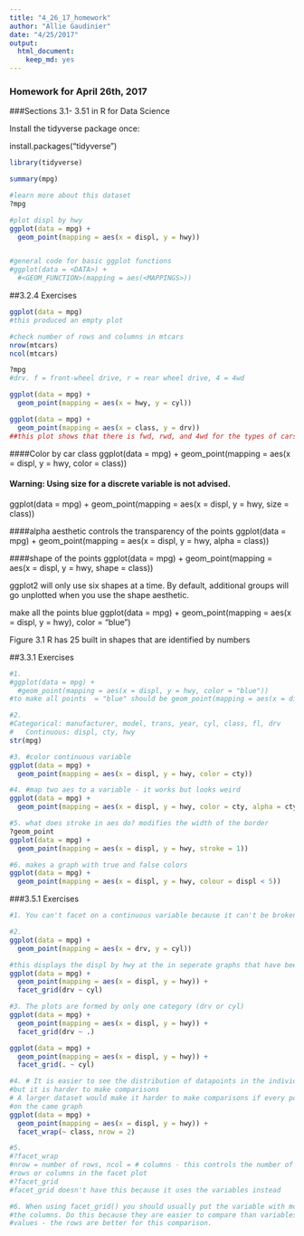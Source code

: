 ```yaml
---
title: "4_26_17_homework"
author: "Allie Gaudinier"
date: "4/25/2017"
output: 
  html_document: 
    keep_md: yes
---
```

### Homework for April 26th, 2017
###Sections 3.1- 3.51 in R for Data Science

Install the tidyverse package once:

install.packages("tidyverse")

```r
library(tidyverse)

summary(mpg)

#learn more about this dataset
?mpg

#plot displ by hwy
ggplot(data = mpg) +
  geom_point(mapping = aes(x = displ, y = hwy))


#general code for basic ggplot functions
#ggplot(data = <DATA>) + 
  #<GEOM_FUNCTION>(mapping = aes(<MAPPINGS>))
```

##3.2.4 Exercises
```r
ggplot(data = mpg)
#this produced an empty plot

#check number of rows and columns in mtcars
nrow(mtcars)
ncol(mtcars)

?mpg
#drv. f = front-wheel drive, r = rear wheel drive, 4 = 4wd

ggplot(data = mpg) +
  geom_point(mapping = aes(x = hwy, y = cyl))

ggplot(data = mpg) +
  geom_point(mapping = aes(x = class, y = drv))
##this plot shows that there is fwd, rwd, and 4wd for the types of cars
```



####Color by car class
ggplot(data = mpg) + 
  geom_point(mapping = aes(x = displ, y = hwy, color = class))

#### Warning: Using size for a discrete variable is not advised.
ggplot(data = mpg) + 
  geom_point(mapping = aes(x = displ, y = hwy, size = class))

####alpha aesthetic controls the transparency of the points
ggplot(data = mpg) + 
  geom_point(mapping = aes(x = displ, y = hwy, alpha = class))

####shape of the points
ggplot(data = mpg) + 
  geom_point(mapping = aes(x = displ, y = hwy, shape = class))

ggplot2 will only use six shapes at a time. By default, additional groups will go unplotted when you use the shape aesthetic.

make all the points blue
ggplot(data = mpg) + 
  geom_point(mapping = aes(x = displ, y = hwy), color = "blue")

Figure 3.1 R has 25 built in shapes that are identified by numbers

##3.3.1 Exercises

```r
#1. 
#ggplot(data = mpg) + 
  #geom_point(mapping = aes(x = displ, y = hwy, color = "blue"))
#to make all points  = "blue" should be geom_point(mapping = aes(x = displ, y = hwy), color = "blue")

#2.
#Categorical: manufacturer, model, trans, year, cyl, class, fl, drv
#   Continuous: displ, cty, hwy
str(mpg)

#3. #color continuous variable
ggplot(data = mpg) + 
  geom_point(mapping = aes(x = displ, y = hwy, color = cty))

#4. #map two aes to a variable - it works but looks weird
ggplot(data = mpg) + 
  geom_point(mapping = aes(x = displ, y = hwy, color = cty, alpha = cty))

#5. what does stroke in aes do? modifies the width of the border
?geom_point
ggplot(data = mpg) + 
  geom_point(mapping = aes(x = displ, y = hwy, stroke = 1))

#6. makes a graph with true and false colors 
ggplot(data = mpg) + 
  geom_point(mapping = aes(x = displ, y = hwy, colour = displ < 5))
```

###3.5.1 Exercises

```r
#1. You can't facet on a continuous variable because it can't be broken into categories or segments

#2. 
ggplot(data = mpg) + 
  geom_point(mapping = aes(x = drv, y = cyl))

#this displays the displ by hwy at the in seperate graphs that have been designated by the drv ~ cyl formula
ggplot(data = mpg) + 
  geom_point(mapping = aes(x = displ, y = hwy)) + 
  facet_grid(drv ~ cyl)

#3. The plots are formed by only one category (drv or cyl)
ggplot(data = mpg) + 
  geom_point(mapping = aes(x = displ, y = hwy)) +
  facet_grid(drv ~ .)

ggplot(data = mpg) + 
  geom_point(mapping = aes(x = displ, y = hwy)) +
  facet_grid(. ~ cyl)

#4. # It is easier to see the distribution of datapoints in the individual plots, 
#but it is harder to make comparisons
# A larger dataset would make it harder to make comparisons if every point is plotted
#on the came graph
ggplot(data = mpg) + 
  geom_point(mapping = aes(x = displ, y = hwy)) + 
  facet_wrap(~ class, nrow = 2)

#5.
#?facet_wrap
#nrow = number of rows, ncol = # columns - this controls the number of 
#rows or columns in the facet plot
#?facet_grid
#facet_grid doesn't have this because it uses the variables instead

#6. When using facet_grid() you should usually put the variable with more unique levels in
#the columns. Do this because they are easier to compare than variables that have closer
#values - the rows are better for this comparison.
```




